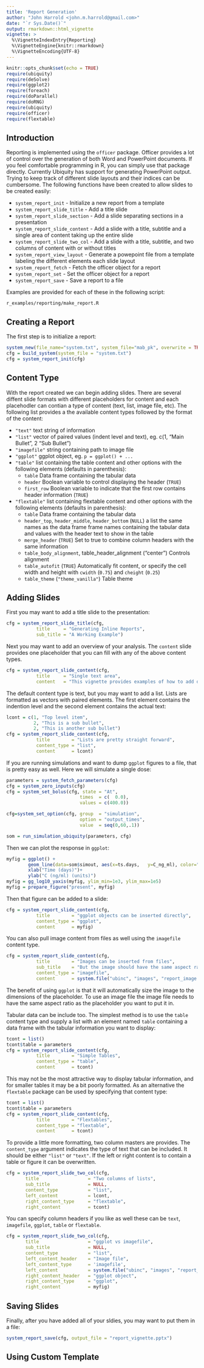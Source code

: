 ```yaml
---
title: 'Report Generation'
author: "John Harrold <john.m.harrold@gmail.com>"
date: "`r Sys.Date()`"
output: rmarkdown::html_vignette
vignette: >
  %\VignetteIndexEntry{Reporting}
  %\VignetteEngine{knitr::rmarkdown}
  %\VignetteEncoding{UTF-8}
---
```


```r
knitr::opts_chunk$set(echo = TRUE)
require(ubiquity)
require(deSolve)
require(ggplot2)
require(foreach)
require(doParallel)
require(doRNG)
require(ubiquity)
require(officer)
require(flextable)
```

## Introduction

Reporting is implemented using the ``officer`` package. Officer provides a lot of control over the generation of both Word and PowerPoint documents. If you feel comfortable programming in R, you can simply use that package directly.  Currently Ubiquity has support for generating PowerPoint output. Trying to keep track of different slide layouts and their indices can be cumbersome.  The following functions have been created to allow slides to be created easily: 

* ``system_report_init`` - Initialize a new report from a template
* ``system_report_slide_title`` - Add  a title slide
* ``system_report_slide_section`` - Add a slide separating sections in a presentation
* ``system_report_slide_content`` - Add a slide with a title, subtitle and a single area of content taking up the entire slide
* ``system_report_slide_two_col`` - Add a slide with a title, subtitle, and two columns of content with or without titles
* ``system_report_view_layout`` - Generate a powepoint file from a template labeling the different elements each slide layout
* ``system_report_fetch`` - Fetch the officer object for a report
* ``system_report_set`` - Set the officer object for a report
* ``system_report_save`` - Save a report to a file


Examples are provided for each of these in the following script:

``r_examples/reporting/make_report.R``

## Creating a Report

The first step is to initialize a report:

```r
system_new(file_name="system.txt", system_file="mab_pk", overwrite = TRUE)
cfg = build_system(system_file = "system.txt")
cfg = system_report_init(cfg)
```

## Content Type

With the report created we can begin adding slides. There are several diffent slide formats with different placeholders for content and each placehodler can contian a type of content (text, list, image file, etc). The following list provides a the available content types followed by the format of the content:

* ``"text"`` text string of information
* ``"list"`` vector of paired values (indent level and text), eg.  c(1, "Main Bullet", 2 "Sub Bullet")
* ``"imagefile"`` string containing path to image file
* ``"ggplot"`` ggplot object, eg. ``p = ggplot() + ...``
* ``"table"`` list containing the table content and other options with the following elements (defaults in parenthesis):
     - ``table`` Data frame containing the tabular data
     - ``header`` Boolean variable to control displaying the header (``TRUE``)
     - ``first_row`` Boolean variable to indicate that the first row contains header information (``TRUE``)
* ``"flextable"`` list containing flextable content and other options with the following elements (defaults in parenthesis):
     - ``table`` Data frame containing the tabular data
     - ``header_top``, ``header_middle``, ``header_bottom`` (``NULL``) a list the same names as the data frame frame names containing the tabular data and values with the header text to show in the table
     - ``merge_header`` (``TRUE``) Set to true to combine column headers with the same information
     - ``table_body_alignment``, table_header_alignment ("center") Controls alignment
     - ``table_autofit`` (``TRUE``) Automatically fit content, or specify the cell width and height with ``cwidth`` (``0.75``) and ``cheight`` (``0.25``)
     - ``table_theme`` (``"theme_vanilla"``) Table theme


## Adding Slides

First you may want to add a title slide to the presentation:

```r
cfg = system_report_slide_title(cfg, 
           title     = "Generating Inline Reports",
           sub_title = "A Working Example")
```

Next you may want to add an overview of your analysis. The ``content`` slide provides one placeholder that you can fill with any of the above content types.

```r
cfg = system_report_slide_content(cfg, 
           title     = "Single text area",   
           content   = "This vignette provides examples of how to add different types of slide content" )
```

The default content type is text, but you may want to add a list. Lists are formatted as vectors with paired elements. The first element contains the indention level and the second element contains the actual text:

```r
lcont = c(1, "Top level item", 
          2, "This is a sub bullet",
          2, "This is another sub bullet")
cfg = system_report_slide_content(cfg, 
           title        = "Lists are pretty straight forward",      
           content_type = "list",
           content      = lcont)
```

If you are running simulations and want to dump ``ggplot`` figures to a file, that is pretty easy as well. Here we will simulate a single dose:

```r
parameters = system_fetch_parameters(cfg)
cfg = system_zero_inputs(cfg)
cfg = system_set_bolus(cfg, state = "At",
                           times  = c(  0.0),
                           values = c(400.0))

cfg=system_set_option(cfg, group  = "simulation",
                           option = "output_times",
                           value  = seq(0,60,.1))

som = run_simulation_ubiquity(parameters, cfg)
```

Then we can plot the response in ``ggplot``:

```r
myfig = ggplot() + 
        geom_line(data=som$simout, aes(x=ts.days,   y=C_ng_ml), color="red")  +
        xlab("Time (days)")+
        ylab("C (ng/ml) (units)")
myfig = gg_log10_yaxis(myfig, ylim_min=1e3, ylim_max=1e5)
myfig = prepare_figure("present", myfig)
```

Then that figure can be added to a slide:

```r
cfg = system_report_slide_content(cfg, 
           title        = "ggplot objects can be inserted directly", 
           content_type = "ggplot",
           content      = myfig)
```

You can also pull image content from files as well using the ``imagefile`` content type. 

```r
cfg = system_report_slide_content(cfg, 
           title        = "Images can be inserted from files", 
           sub_title    = "But the image should have the same aspect ratio as the placeholder", 
           content_type = "imagefile",
           content      = system.file("ubinc", "images", "report_image.png", package="ubiquity"))
```

The benefit of using ``ggplot`` is that it will automatically size the image to the dimensions of the placeholder. To use an image file the image file needs to have the same aspect ratio as the placeholder you want to put it in. 


Tabular data can be include too. The simplest method is to use the ``table`` content type and supply a list with an element named ``table`` containing a data frame with the tabular information you want to display:

```r
tcont = list()
tcont$table = parameters
cfg = system_report_slide_content(cfg, 
           title        = "Simple Tables", 
           content_type = "table",    
           content      = tcont)
```

This may not be the most attractive way to display tabular information, and for smaller tables it may be a bit poorly formatted. As an alternative the ``flextable`` package can be used by specifying that content type:

```r
tcont = list()
tcont$table = parameters
cfg = system_report_slide_content(cfg, 
           title        = "Flextables", 
           content_type = "flextable",    
           content      = tcont)
```

To provide a little more formatting, two column masters are provides. The ``content_type`` argument indicates the type of text that can be included. It  should be either ``"list"`` or ``"text"``. If the left or right content is to contain a table or figure it can be overwritten. 

```r
cfg = system_report_slide_two_col(cfg,
       title                  = "Two columns of lists",      
       sub_title              = NULL, 
       content_type           = "list", 
       left_content           = lcont,
       right_content_type     = "flextable",
       right_content          = tcont)
```

You can specify column headers if you like as well these can be ``text``, ``imagefile``, ``ggplot``, ``table`` or ``flextable``.

```r
cfg = system_report_slide_two_col(cfg,
       title                  = "ggplot vs imagefile",      
       sub_title              = NULL, 
       content_type           = "list", 
       left_content_header    = "Image file",
       left_content_type      = 'imagefile',
       left_content           = system.file("ubinc", "images", "report_image.png", package="ubiquity"),
       right_content_header   = "ggplot object",
       right_content_type     = "ggplot",
       right_content          = myfig)
```


## Saving Slides 

Finally, after you have added all of your sldies, you may want to put them in a file:
```r
system_report_save(cfg, output_file = "report_vignette.pptx")
```

## Using Custom Template
